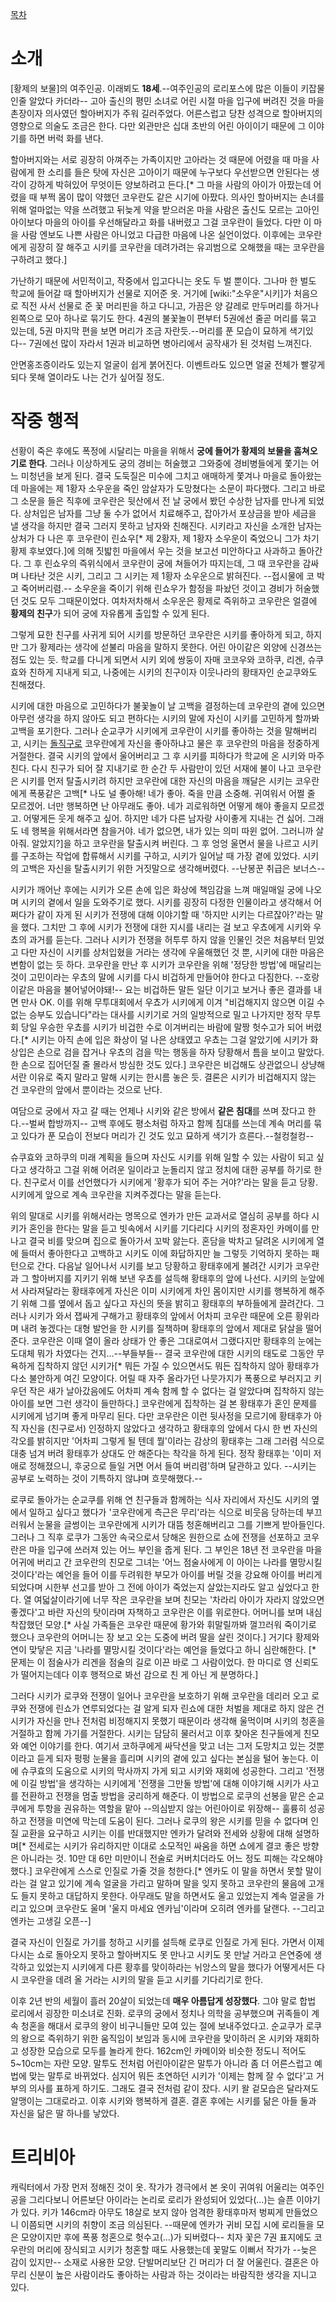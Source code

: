 [[목차]]

= 소개 =

[황제의 보물]의 여주인공. 이래뵈도 '''18세'''.--여주인공의 로리포스에 많은 이들이 키잡물인줄 알았다 카더라-- 고아 출신의 평민 소녀로 어린 시절 마을 입구에 버려진 것을 마을 촌장이자 의사였던 할아버지가 주워 길러주었다. 어른스럽고 당찬 성격으로 할아버지의 영향으로 의술도 조금은 한다. 다만 외관만은 십대 초반의 어린 아이이기 때문에 그 이야기를 하면 버럭 화를 낸다.

할아버지와는 서로 굉장히 아껴주는 가족이지만 고아라는 것 때문에 어렸을 때 마을 사람에게 한 소리를 들은 탓에 자신은 고아이기 때문에 누구보다 우선받으면 안된다는 생각이 강하게 박혀있어 무엇이든 양보하려고 든다.[* 그 마을 사람의 아이가 아팠는데 어렸을 때 부쩍 몸이 많이 약했던 코우란도 같은 시기에 아팠다. 의사인 할아버지는 손녀를 위해 얼마없는 약을 쓰려했고 뒤늦게 약을 받으러온 마을 사람은 출신도 모르는 고아인 아이보다 마을의 아이를 우선해달라고 화를 내버렸고 그걸 코우란이 들었다. 다만 이 마을 사람 엔보도 나쁜 사람은 아니었고 다급한 마음에 나온 실언이었다. 이후에는 코우란에게 굉장히 잘 해주고 시키를 코우란을 데려가려는 유괴범으로 오해했을 때는 코우란을 구하려고 했다.]

가난하기 때문에 서민적이고, 작중에서 입고다니는 옷도 두 벌 뿐이다. 그나마 한 벌도 학교에 들어갈 때 할아버지가 선물로 지어준 옷. 거기에 [wiki:"소우운"시키]가 처음으로 직전 사서 선물로 준 꽃 머리핀을 하고 다니고, 가끔은 양 갈레로 만두머리를 하거나 왼쪽으로 모아 하나로 묶기도 한다. 4권의 불꽃놀이 편부터 5권에선 줄곧 머리를 묶고 있는데, 5권 마지막 편을 보면 머리가 조금 자란듯.--머리를 푼 모습이 묘하게 색기있다-- 7권에선 많이 자라서 1권과 비교하면 병아리에서 공작새가 된 것처럼 느껴진다.

안면홍조증이라도 있는지 얼굴이 쉽게 붉어진다. 이벤트라도 있으면 얼굴 전체가 빨갛게 되다 못해 열이라도 나는 건가 싶어질 정도.

= 작중 행적 =

선황이 죽은 후에도 폭정에 시달리는 마을을 위해서 '''궁에 들어가 황제의 보물을 훔쳐오기로 한다'''. 그러나 이상하게도 궁의 경비는 허술했고 그와중에 경비병들에게 쫓기는 어느 미청년을 보게 된다. 결국 도둑질은 미수에 그치고 애매하게 쫓겨나 마을로 돌아왔는데 마을에는 제 1황자 소우운을 죽인 암살자가 도망쳤다는 소문이 파다했다. 그리고 바로 그 소문을 들은 직후에 코우란은 뒷산에서 전 날 궁에서 봤던 수상한 남자를 만나게 되었다. 상처입은 남자를 그냥 둘 수가 없어서 치료해주고, 잡아가서 포상금을 받아 세금을 낼 생각을 하지만 결국 그러지 못하고 남자와 친해진다. 시키라고 자신을 소개한 남자는 상처가 다 나은 후 코우란이 린쇼우[* 제 2황자, 제 1황자 소우운이 죽었으니 그가 차기 황제 후보였다.]에 의해 짓밟힌 마을에서 우는 것을 보고선 미안하다고 사과하고 돌아간다. 그 후 린쇼우의 즉위식에서 코우란이 궁에 쳐들어가 따지는데, 그 때 코우란을 감싸며 나타난 것은 시키, 그리고 그 시키는 제 1황자 소우운으로 밝혀진다. --접시물에 코 박고 죽어버리렴.-- 소우운을 죽이기 위해 린쇼우가 함정을 파놨던 것이고 경비가 허술했던 것도 모두 그때문이었다. 여차저차해서 소우운은 황제로 즉위하고 코우란은 얼결에 '''황제의 친구'''가 되어 궁에 자유롭게 출입할 수 있게 된다.

그렇게 묘한 친구를 사귀게 되어 시키를 방문하던 코우란은 시키를 좋아하게 되고, 하지만 그가 황제라는 생각에 섣불리 마음을 말하지 못한다. 어린 아이같은 외양에 신경쓰는 점도 있는 듯. 학교를 다니게 되면서 시키 외에 쌍둥이 자매 코코우와 코하쿠, 리겐, 슈쿠효와 친하게 지내게 되고, 나중에는 시키의 친구이자 이웃나라의 황태자인 순교쿠와도 친해졌다.

시키에 대한 마음으로 고민하다가 불꽃놀이 날 고백을 결정하는데 코우란의 곁에 있으면 아무런 생각을 하지 않아도 되고 편하다는 시키의 말에 자신이 시키를 고민하게 할까봐 고백을 포기한다. 그러나 순교쿠가 시키에게 코우란이 시키를 좋아하는 것을 말해버리고, 시키는 [[돌직구]]로 코우란에게 자신을 좋아하냐고 물은 후 코우란의 마음을 정중하게 거절한다. 결국 시키의 앞에서 울어버리고 그 후 시키를 피하다가 학교에 온 시키와 마주친다. 다시 친구가 되어 잘 지내기로 한 순간 두 사람만이 있던 서재에 불이 나고 코우란은 시키를 먼저 탈출시키려 하지만 코우란에 대한 자신의 마음을 깨달은 시키는 코우란에게 폭풍같은 고백[* 나도 널 좋아해! 네가 좋아. 죽을 만큼 소중해. 귀여워서 어쩔 줄 모르겠어. 너만 행복하면 난 아무래도 좋아. 네가 괴로워하면 어떻게 해야 좋을지 모르겠고. 어떻게든 웃게 해주고 싶어. 하지만 네가 다른 남자랑 사이좋게 지내는 건 싫어. 그래도 네 행복을 위해서라면 참을거야. 네가 없으면, 내가 있는 의미 따윈 없어. 그러니까 살아줘. 알았지?]을 하고 코우란을 탈출시켜 버린다. 그 후 엉엉 울면서 물을 나르고 시키를 구조하는 작업에 합류해서 시키를 구하고, 시키가 일어날 때 가장 곁에 있었다. 시키의 고백은 자신을 탈출시키기 위한 거짓말으로 생각해버렸다. --난봉꾼 취급은 보너스--

시키가 깨어난 후에는 시키가 오른 손에 입은 화상에 책임감을 느껴 매일매일 궁에 나오며 시키의 곁에서 일을 도와주기로 했다. 시키를 굉장히 다정한 인물이라고 생각해서 어쩌다가 같이 자게 된 시키가 전쟁에 대해 이야기할 때 '하지만 시키는 다르잖아?'라는 말을 했다. 그치만 그 후에 시키가 전쟁에 대한 지시를 내리는 걸 보고 우쵸에게 시키와 우쵸의 과거를 듣는다. 그러나 시키가 전쟁을 허투루 하지 않을 인물인 것은 처음부터 믿었고 다만 자신이 시키를 상처입혔을 거라는 생각에 우울해했던 것 뿐, 시키에 대한 마음은 변함이 없는 듯 하다. 코우란을 만난 후 시키가 코우란을 위해 '정당한 방법'에 매달리는 것이 고민이라는 우쵸의 말에 시키를 다시 비겁하게 만들어야 한다고 다짐한다. --호랑이같은 마음을 불어넣어야돼!-- 요는 비겁하든 말든 일단 이기고 보거나 좋은 결과를 내면 만사 OK. 이를 위해 무투대회에서 우쵸가 시키에게 이겨 "비겁해지지 않으면 이길 수 없는 승부도 있습니다"라는 대사를 시키기로 거의 일방적으로 밀고 나가지만 정작 무투회 당일 우승한 우쵸를 시키가 비겁한 수로 이겨버리는 바람에 말짱 헛수고가 되어 버렸다.[* 시키는 아직 손에 입은 화상이 덜 나은 상태였고 우쵸는 그걸 알았기에 시키가 화상입은 손으로 검을 잡거나 우쵸의 검을 막는 행동을 하자 당황해서 틈을 보이고 말았다. 한 손으로 집어던질 줄 몰라서 방심한 것도 있다.] 코우란은 비겁해도 상관없으니 상냥해서란 이유로 죽지 말라고 말해 시키는 한시름 놓은 듯. 결론은 시키가 비겁해지지 않는 건 코우란의 앞에서 뿐이라는 것으로 난다.

여담으로 궁에서 자고 갈 때는 언제나 시키와 같은 방에서 '''같은 침대'''를 쓰며 잤다고 한다.--벌써 합방까지-- 고백 후에도 평소처럼 하자고 함께 침대를 쓰는데 계속 머리를 묶고 있다가 푼 모습이 전보다 머리가 긴 것도 있고 묘하게 색기가 흐른다.--철컹철컹--

슈쿠효와 코하쿠의 미래 계획을 들으며 자신도 시키를 위해 일할 수 있는 사람이 되고 싶다고 생각하고 그걸 위해 어려운 일이라고 눈돌리지 않고 정치에 대한 공부를 하기로 한다. 친구로서 이를 선언했다가 시키에게 '황후가 되어 주는 거야?'라는 말을 듣고 당황. 시키에게 앞으로 계속 코우란을 지켜주겠다는 말을 듣는다.

위의 말대로 시키를 위해서라는 명목으로 엔카가 만든 교과서로 열심히 공부를 하다 시키가 혼인을 한다는 말을 듣고 빗속에서 시키를 기다리다 시키의 정혼자인 카메이를 만나고 결국 비를 맞으며 집으로 돌아가서 꼬박 앓는다. 혼담을 박차고 달려온 시키에게 열에 들떠서 좋아한다고 고백하고 시키도 이에 화답하지만 늘 그렇듯 기억하지 못하는 패턴으로 간다. 다음날 일어나서 시키를 보고 당황하고 황태후에게 불려간 시키가 코우란과 그 할아버지를 지키기 위해 보낸 우쵸를 설득해 황태후의 앞에 나선다. 시키의 눈앞에서 사라져달라는 황태후에게 자신은 이미 시키에게 차인 몸이지만 시키를 행복하게 해주기 위해 그를 옆에서 돕고 싶다고 자신의 뜻을 밝히고 황태후의 부하들에게 끌려간다. 그러나 시키가 와서 잽싸게 구해가고 황태후의 앞에서 어차피 코우란 때문에 오른 황위라며 내려 놓겠다는 대형 발언을 한 시키를 질책하며 황태후의 앞에서 제대로 닭살을 떨어준다. 코우란은 이때 열이 올라 상태가 안 좋은 그대로여서 그랬다지만 황태후의 눈에는 도대체 뭐가 차였다는 건지...--부들부들-- 결국 코우란에 대한 시키의 태도로 그동안 무욕하게 집착하지 않던 시키가[* 뭐든 가질 수 있으면서도 뭐든 집착하지 않아 황태후가 다소 불안하게 여긴 모양이다. 어릴 때 자주 올라가던 나뭇가지가 폭풍으로 부러지고 키우던 작은 새가 날아갔음에도 어차피 계속 함께 할 수 없다는 걸 알았다며 집착하지 않는 아이를 보면 그런 생각이 들만하다.] 코우란에게 집착하는 걸 본 황태후가 혼인 문제를 시키에게 넘기며 좋게 마무리 된다. 다만 코우란은 이런 뒷사정을 모르기에 황태후가 아직 자신을 (친구로서) 인정하지 않았다고 생각하고 황태후의 앞에서 다시 한 번 자신의 각오를 밝히지만 '어차피 그렇게 될 텐데 뭘'이라는 감상의 황태후는 그래 그러렴 식으로 대충 넘겨 버려 황태후가 상대도 안 해준다는 착각을 하게 된다. 정작 황태후는 '이미 저 애로 정해졌으니, 후궁으로 들일 거면 어서 들여 버리렴'하며 달관하고 있다. --시키는 공부로 노력하는 것이 기특하지 않냐며 흐뭇해했다.--

로쿠로 돌아가는 순교쿠를 위해 연 친구들과 함께하는 식사 자리에서 자신도 시키의 옆에서 일하고 싶다고 했다가 '코우란에게 측근은 무리'라는 식으로 비웃음 당하는데 부끄러워서 눈물을 글썽이는 코우란에게 시키가 대뜸 청혼해버리고 그를 기쁘게 받아들인다. 그러나 그 직후 로쿠가 그동안 속국으로서 당해온 원한으로 쇼에 전쟁을 선포하고 코우란은 마을 입구에 쓰러져 있는 어느 부인을 줍게 된다. 그 부인은 18년 전 코우란을 마을 어귀에 버리고 간 코우란의 친모로 그녀는 '어느 점술사에게 이 아이는 나라를 멸망시킬 것이다'라는 예언을 들어 이를 두려워한 부모가 아이를 버릴 것을 강요해 아이를 버리게 되었다며 시한부 선고를 받아 그 전에 아이가 죽었는지 살았는지라도 알고 싶었다고 한다. 열 여덟살이라기에 너무 작은 코우란을 보며 친모는 '차라리 아이가 자라지 않았으면 좋겠다'고 바란 자신의 탓이라며 자책하고 코우란은 이를 위로한다. 어머니를 보며 내심 착잡했던 모양.[* 사실 가족들은 코우란 때문에 황가와 휘말릴까봐 껄끄러워 죽이기로 했으나 코우란의 어머니는 장 보고 오는 도중에 버려 딸을 살린 것이다.] 거기다 황제와 연이 맞닿은 지금 '나라를 멸망시킬 것이다'라는 예언을 들었다고 하니 심란해한다. [* 문제는 이 점술사가 리겐을 점술의 길로 이끈 바로 그 사람이었다. 한 마디로 영 신뢰도가 떨어지는데다 이후 행적으로 봐선 감으로 친 게 아닌 게 분명하다.]

그러다 시키가 로쿠와 전쟁이 일어나 코우란을 보호하기 위해 코우란을 데리러 오고 로쿠와 전쟁에 린쇼가 연루되었다는 걸 알게 되자 린쇼에 대한 처벌을 제대로 하지 않은 건 시키가 자신을 만나 전처럼 비정해지지 못했기 때문이라 생각해 울먹이며 시키의 청혼을 거절하고 함께 가기를 거절한다. 시키는 담담히 물러서고 이후 찾아온 친구들에게 친모와 예언 이야기를 한다. 여기서 코하쿠에게 싸닥션을 맞고 너는 그저 도망치고 있는 것뿐이라고 듣게 되자 펑펑 눈물을 흘리며 시키의 곁에 있고 싶다는 본심을 털어 놓는다. 이에 슈쿠효의 도움으로 시키의 막사까지 가게 되고 시키와 재회에 성공한다. 그리고 '전쟁에 이길 방법'을 생각하는 시키에게 '전쟁을 그만둘 방법'에 대해 이야기해 시키가 사고를 전환하고 전쟁을 멈출 방법을 궁리하게 해준다. 이 방법으로 로쿠의 선봉을 맡은 순교쿠에게 투항을 권유하는 역할을 맡아 --의심받지 않는 어린아이로 위장해-- 훌륭히 성공하고 전쟁을 미연에 막는데 도움이 된다. 그러나 로쿠의 왕은 시키를 믿을 수 없다며 인질 교환을 요구하고 시키는 이를 반대했지만 엔카가 달려와 전세와 상황에 대해 설명하며[* 전세로는 시키가 유리하지만 이대로 소모적인 싸움을 하면 쇼에게 결코 좋은 방향은 아니라는 것. 10만 대 6만 미만이니 전술로 커버치더라도 어느 정도 피해는 각오해야했다.] 코우란에게 스스로 인질로 가줄 것을 청한다.[* 엔카도 이 말을 하면서 못할 말이라는 걸 알고 있기에 계속 얼굴을 가리고 말하며 말을 잊지 못하고 코우란의 물음에 고개도 들지 못하고 대답하지 못한다. 아무래도 말을 하면서도 울고 있었는지 계속 얼굴을 가리고 있으며 코우란도 울며 '울지 마세요 엔카님'이라며 오히려 엔카를 달랜다. --그리고 엔카는 고생길 오픈--]

결국 자신이 인질로 가기를 청하고 시키를 설득해 로쿠로 인질로 가게 된다. 가면서 이제 다시는 쇼로 돌아오지 못하고 할아버지도 못 만나고 시키도 못 만날 거라고 은연중에 생각하고 있었는지 시키에게 다른 황후를 맞이하라는 뉘앙스의 말을 했다가 어떻게서든 다시 코우란을 데려 올 거라는 시키의 말을 듣고 시키를 기다리기로 한다.

이후 2년 반의 세월이 흘러 20살이 되었는데 '''매우 아름답게 성장했다'''. 그야 말로 합법 로리에서 굉장한 미소녀로 진화. 로쿠의 궁에서 정치나 의학을 공부했으며 귀족들이 계속 청혼을 해대서 로쿠의 왕이 비구니들만 모여 있는 절에 보내주었다고. 순교쿠가 로쿠의 왕으로 즉위하기 위한 움직임이 보임과 동시에 코우란을 맞이하러 온 시키와 재회하고 성장한 모습으로 모두를 놀라게 한다. 162cm인 카메이와 비슷한 정도니 적어도 5~10cm는 자란 모양. 말투도 전처럼 어린아이같은 말투가 아니라 좀 더 어른스럽고 예법에 맞는 말투로 바뀌었다. 심지어 뭐든 초연하던 시키가 '이제는 함께 잘 수 없다'고 거부의 의사를 표하게 하기도. 그래도 결국 전처럼 같이 잤다. 시키 왈 겉모습은 달라져도 알맹이는 그대로라고. 이후 시키와 행복하게 결혼. 결혼 후에는 시키를 닮은 아들 둘과 자신을 닮은 딸 하나를 낳았다.

= 트리비아 =

캐릭터에서 가장 먼저 정해진 것이 옷. 작가가 경극에서 본 옷이 귀여워 어울리는 여주인공을 그리다보니 어른보단 아이라는 논리로 로리가 완성되어 있었다(...)는 슬픈 이야기가 있다. 키가 146cm라 아무도 18살로 보지 않아 엄격한 황태후마저 벙찌게 만들었으니 이쯤되면 시키의 취향이 조금 의심된다. --때문에 엔카가 귀비 모집 시에 로리들을 모은 모양이지만 후에 폭풍 청혼으로 헛수고(...)가 되버렸다-- 치자 꽃은 7권 표지에도 코우란의 머리에 장식되고 시키가 청혼할 때도 사용했는데 꽃말도 이뻐서 작가가 --늦은 감이 있지만-- 소재로 사용한 모양. 단발머리보단 긴 머리가 더 잘 어울린다. 결혼은 아무리 신분이 높은 사람이라도 좋아하는 사람과 하는 것이라는 바람직한 생각을 지니고 있다. 

 
